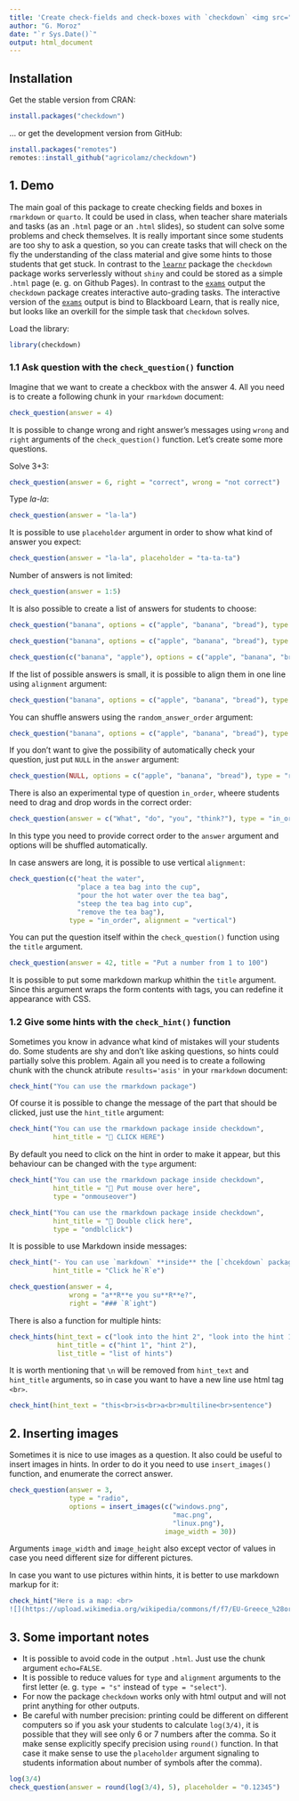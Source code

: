 ```yaml
---
title: 'Create check-fields and check-boxes with `checkdown` <img src="../man/figures/logo.png" align="right" width="120" />'
author: "G. Moroz"
date: "`r Sys.Date()`"
output: html_document
---
```


## Installation

Get the stable version from CRAN:

```r
install.packages("checkdown")
```

… or get the development version from GitHub:

```r
install.packages("remotes")
remotes::install_github("agricolamz/checkdown")
```

## 1. Demo

The main goal of this package to create checking fields and boxes in `rmarkdown` or `quarto`. It could be used in class, when teacher share materials and tasks (as an `.html` page or an `.html` slides), so student can solve some problems and check themselves. It is really important since some students are too shy to ask a question, so you can create tasks that will check on the fly the understanding of the class material and give some hints to those students that get stuck. In contrast to the [`learnr`](https://rstudio.github.io/learnr/index.html) package the `checkdown` package works serverlessly without `shiny` and could be stored as a simple `.html` page (e. g. on Github Pages). In contrast to the [`exams`](https://www.r-exams.org/) output the `checkdown` package creates interactive auto-grading tasks. The interactive version of the [`exams`](https://www.r-exams.org/) output is bind to Blackboard Learn, that is really nice, but looks like an overkill for the simple task that `checkdown` solves.

Load the library:

```r
library(checkdown)
```

### 1.1 Ask question with the `check_question()` function

Imagine that we want to create a checkbox with the answer 4. All you need is to create a following chunk in your `rmarkdown` document:

```r
check_question(answer = 4)
```

It is possible to change wrong and right answer's messages using `wrong` and `right` arguments of the `check_question()` function. Let's create some more questions.

Solve 3+3:

```r
check_question(answer = 6, right = "correct", wrong = "not correct")
```

Type *la-la*:

```r
check_question(answer = "la-la")
```

It is possible to use `placeholder` argument in order to show what kind of answer you expect:

```r
check_question(answer = "la-la", placeholder = "ta-ta-ta")
```

Number of answers is not limited:

```r
check_question(answer = 1:5)
```

It is also possible to create a list of answers for students to choose:

```r
check_question("banana", options = c("apple", "banana", "bread"), type = "select")

check_question("banana", options = c("apple", "banana", "bread"), type = "radio")

check_question(c("banana", "apple"), options = c("apple", "banana", "bread"), type = "checkbox")
```

If the list of possible answers is small, it is possible to align them in one line using `alignment` argument:

```r
check_question("banana", options = c("apple", "banana", "bread"), type = "radio", alignment = "horizontal")
```

You can shuffle answers using the `random_answer_order` argument:

```r
check_question("banana", options = c("apple", "banana", "bread"), type = "radio", random_answer_order = TRUE)
```

If you don't want to give the possibility of automatically check your question, just put `NULL` in the `answer` argument:

```r
check_question(NULL, options = c("apple", "banana", "bread"), type = "radio")
```

There is also an experimental type of question `in_order`, wheere students need to drag and drop words in the correct order:

```r
check_question(answer = c("What", "do", "you", "think?"), type = "in_order")
```

In this type you need to provide correct order to the `answer` argument and options will be shuffled automatically.

In case answers are long, it is possible to use vertical `alignment`:

```r
check_question(c("heat the water", 
                 "place a tea bag into the cup",
                 "pour the hot water over the tea bag",
                 "steep the tea bag into cup",
                 "remove the tea bag"), 
               type = "in_order", alignment = "vertical")
```

You can put the question itself within the `check_question()` function using the `title` argument.

```r
check_question(answer = 42, title = "Put a number from 1 to 100")
```

It is possible to put some markdown markup whithin the `title` argument. Since this argument wraps the form contents with \code{fieldset} tags, you can redefine it appearance with CSS.

### 1.2 Give some hints with the `check_hint()` function

Sometimes you know in advance what kind of mistakes will your students do. Some students are shy and don't like asking questions, so hints could partially solve this problem. Again all you need is to create a following chunk with the chunck atribute `results='asis'` in your `rmarkdown` document:

```r
check_hint("You can use the rmarkdown package")
```

Of course it is possible to change the message of the part that should be clicked, just use the `hint_title` argument:

```r
check_hint("You can use the rmarkdown package inside checkdown",
           hint_title = "🔎 CLICK HERE")
```

By default you need to click on the hint in order to make it appear, but this behaviour can be changed with the `type` argument:

```r
check_hint("You can use the rmarkdown package inside checkdown",
           hint_title = "🔎 Put mouse over here",
           type = "onmouseover")

check_hint("You can use the rmarkdown package inside checkdown",
           hint_title = "🔎 Double click here",
           type = "ondblclick")
```

It is possible to use Markdown inside messages:

```r
check_hint("- You can use `markdown` **inside** the [`chcekdown` package](https://agricolamz.github.io/checkdown/)",
           hint_title = "Click he`R`e")

check_question(answer = 4, 
               wrong = "a**R**e you su**R**e?", 
               right = "### `R`ight")
```

There is also a function for multiple hints:

```r
check_hints(hint_text = c("look into the hint 2", "look into the hint 1"),
            hint_title = c("hint 1", "hint 2"), 
            list_title = "list of hints")
```

It is worth mentioning that `\n` will be removed from `hint_text` and `hint_title` arguments, so in case you want to have a new line use html tag `<br>`. 

```r
check_hint(hint_text = "this<br>is<br>a<br>multiline<br>sentence")
```


## 2. Inserting images

Sometimes it is nice to use images as a question. It also could be useful to insert images in hints. In order to do it you need to use `insert_images()` function, and enumerate the correct answer.

```r
check_question(answer = 3, 
               type = "radio",
               options = insert_images(c("windows.png", 
                                         "mac.png",
                                         "linux.png"), 
                                       image_width = 30))
```

Arguments `image_width` and `image_height` also except vector of values in case you need different size for different pictures. 

In case you want to use pictures within hints, it is better to use markdown markup for it:

```r
check_hint("Here is a map: <br>
![](https://upload.wikimedia.org/wikipedia/commons/f/f7/EU-Greece_%28orthographic_projection%29.svg){width=10%}")
```



## 3. Some important notes

- It is possible to avoid code in the output `.html`. Just use the chunk argument `echo=FALSE`.
- It is possible to reduce values for `type` and `alignment` arguments to the first letter (e. g. `type = "s"` instead of `type = "select"`).
- For now the package `checkdown` works only with html output and will not print anything for other outputs.
- Be careful with number precision: printing could be different on different computers so if you ask your students to calculate `log(3/4)`, it is possible that they will see only 6 or 7 numbers after the comma. So it make sense explicitly specify precision using `round()` function. In that case it make sense to use the `placeholder` argument signaling to students information about number of symbols after the comma).

```r
log(3/4)
check_question(answer = round(log(3/4), 5), placeholder = "0.12345")
```
